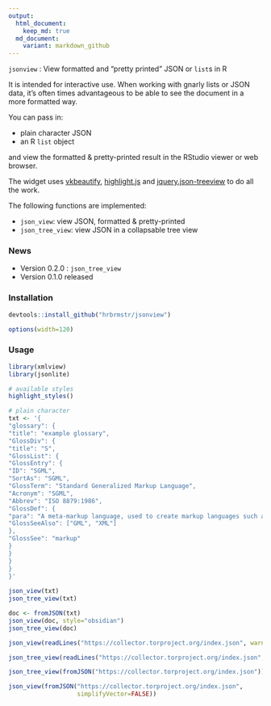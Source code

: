 ```yaml
---
output:
  html_document:
    keep_md: true
  md_document:
    variant: markdown_github
---
```


`jsonview` : View formatted and "pretty printed" JSON or `list`s in R

It is intended for interactive use. When working with gnarly lists or JSON data, it's often times advantageous to be able to see the document in a more formatted way.

You can pass in:

- plain character JSON
- an R `list` object

and view the formatted & pretty-printed result in the RStudio viewer or web browser.

The widget uses  [vkbeautify](http://www.eslinstructor.net/vkbeautify/), [highlight.js](https://highlightjs.org) and 
[jquery.json-treeview](https://github.com/bazh/a.json-view) to do all the work.

The following functions are implemented:

- `json_view`: view JSON, formatted & pretty-printed
- `json_tree_view`: view JSON in a collapsable tree view

### News

- Version 0.2.0 : `json_tree_view`
- Version 0.1.0 released

### Installation

```r
devtools::install_github("hrbrmstr/jsonview")
```

```r
options(width=120)
```

### Usage

```r
library(xmlview)
library(jsonlite)

# available styles
highlight_styles()

# plain character
txt <- '{
"glossary": {
"title": "example glossary",
"GlossDiv": {
"title": "S",
"GlossList": {
"GlossEntry": {
"ID": "SGML",
"SortAs": "SGML",
"GlossTerm": "Standard Generalized Markup Language",
"Acronym": "SGML",
"Abbrev": "ISO 8879:1986",
"GlossDef": {
"para": "A meta-markup language, used to create markup languages such as DocBook.",
"GlossSeeAlso": ["GML", "XML"]
},
"GlossSee": "markup"
}
}
}
}
}'
  
json_view(txt)
json_tree_view(txt)

doc <- fromJSON(txt)
json_view(doc, style="obsidian")
json_tree_view(doc)

json_view(readLines("https://collector.torproject.org/index.json", warn=FALSE))

json_tree_view(readLines("https://collector.torproject.org/index.json", warn=FALSE))

json_tree_view(fromJSON("https://collector.torproject.org/index.json"))

json_view(fromJSON("https://collector.torproject.org/index.json",
                   simplifyVector=FALSE))
```

